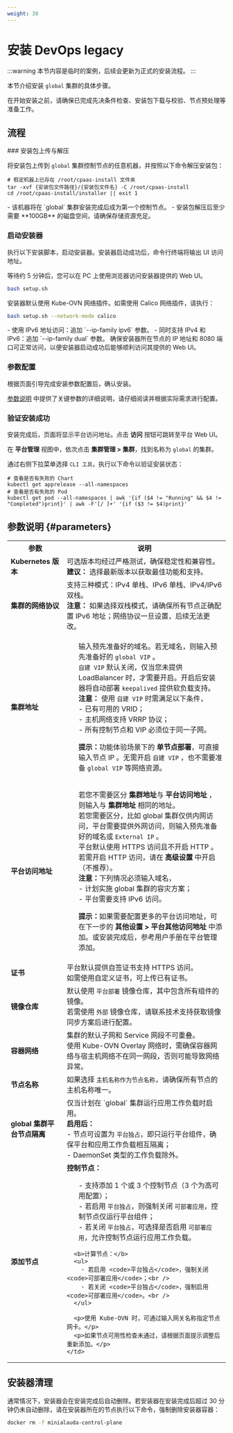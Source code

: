 ```yaml
---
weight: 30
---
```


# 安装 DevOps legacy

:::warning
本节内容是临时的案例，后续会更新为正式的安装流程。
:::

本节介绍安装 `global` 集群的具体步骤。

在开始安装之前，请确保已完成先决条件检查、安装包下载与校验、节点预处理等准备工作。

## 流程

<Steps>
### 安装包上传与解压

将安装包上传到 `global` 集群控制节点的任意机器，并按照以下命令解压安装包：

```shell
# 假定机器上已存在 /root/cpaas-install 文件夹
tar -xvf {安装包文件路径}/{安装包文件名} -C /root/cpaas-install
cd /root/cpaas-install/installer || exit 1
```

<Directive type="info" title="INFO">
- 该机器将在 `global` 集群安装完成后成为第一个控制节点。
- 安装包解压后至少需要 **100GB** 的磁盘空间，请确保存储资源充足。
</Directive>

### 启动安装器

执行以下安装脚本，启动安装器。安装器启动成功后，命令行终端将输出 UI 访问地址。

等待约 5 分钟后，您可以在 PC 上使用浏览器访问安装器提供的 Web UI。

```bash
bash setup.sh
```

安装器默认使用 Kube-OVN 网络插件。如需使用 Calico 网络插件，请执行：

```bash
bash setup.sh --network-mode calico
```

<Directive type="note" title="其他参数">
- 使用 IPv6 地址访问：追加 `--ip-family ipv6` 参数。
- 同时支持 IPv4 和 IPv6：追加 `--ip-family dual` 参数。
</Directive>

<Directive type="warning" title="注意">
确保安装器所在节点的 IP 地址和 8080 端口可正常访问，以便安装器启动成功后能够顺利访问其提供的 Web UI。
</Directive>

### 参数配置

根据页面引导完成安装参数配置后，确认安装。

[参数说明](#parameters) 中提供了关键参数的详细说明，请仔细阅读并根据实际需求进行配置。

### 验证安装成功

安装完成后，页面将显示平台访问地址。点击 **访问** 按钮可跳转至平台 Web UI。

在 **平台管理** 视图中，依次点击 **集群管理 > 集群**，找到名称为 `global` 的集群。

通过右侧下拉菜单选择 `CLI 工具`，执行以下命令以验证安装状态：

```shell
# 查看是否有失败的 Chart
kubectl get apprelease --all-namespaces
# 查看是否有失败的 Pod
kubectl get pod --all-namespaces | awk '{if ($4 != "Running" && $4 != "Completed")print}' | awk -F'[/ ]+' '{if ($3 != $4)print}'
```
</Steps>

## 参数说明 \{#parameters}

<table>
  <tr>
    <th style={{ whiteSpace: 'nowrap' }}>参数</th>
    <th style={{ whiteSpace: 'nowrap' }}>说明</th>
  </tr>
  <tr>
    <td><b>Kubernetes 版本</b></td>
    <td>
      可选版本均经过严格测试，确保稳定性和兼容性。<br />
      <b>建议：</b> 选择最新版本以获取最佳功能和支持。
    </td>
  </tr>
  <tr>
    <td><b>集群的网络协议</b></td>
    <td>
      支持三种模式：IPv4 单栈、IPv6 单栈、IPv4/IPv6 双栈。<br />
      <b>注意：</b> 如果选择双栈模式，请确保所有节点正确配置 IPv6 地址；网络协议一旦设置，后续无法更改。
    </td>
  </tr>
  <tr>
    <td><b>集群地址</b></td>
    <td>
      <ul>
        输入预先准备好的域名。若无域名，则输入预先准备好的 <code>global VIP</code> 。<br />
        <code>自建 VIP</code> 默认关闭，仅当您未提供 LoadBalancer 时，才需要开启。开启后安装器将自动部署 <code>keepalived</code> 提供软负载支持。<br />
        <b>注意：</b> 使用 <code>自建 VIP</code> 时需满足以下条件，<br />
        - 已有可用的 VRID；<br />
        - 主机网络支持 VRRP 协议；<br />
        - 所有控制节点和 VIP 必须位于同一子网。<br />
      </ul>
      <ul>
        <b>提示：</b>功能体验场景下的 <b>单节点部署</b>，可直接输入节点 IP 。无需开启 <code>自建 VIP</code> ，也不需要准备 <code>global VIP</code> 等网络资源。
      </ul>
    </td>
  </tr>
  <tr>
    <td><b>平台访问地址</b></td>
    <td>
      <ul>
        若您不需要区分 <b>集群地址</b >与 <b>平台访问地址</b> ，则输入与 <b>集群地址</b> 相同的地址。<br />
        若您需要区分，比如 global 集群仅供内网访问，平台需要提供外网访问，则输入预先准备好的域名或 <code>External IP</code> 。<br />
        平台默认使用 HTTPS 访问且不开启 HTTP 。若需开启 HTTP 访问，请在 <b>高级设置</b> 中开启（不推荐）。<br />
        <b>注意：</b>下列情况必须输入域名，<br />
        - 计划实施 global 集群的容灾方案；<br />
        - 平台需要支持 IPv6 访问。<br />
      </ul>
      <ul>
        <b>提示：</b>如果需要配置更多的平台访问地址，可在下一步的 <b>其他设置 &gt; 平台其他访问地址</b> 中添加。或安装完成后，参考用户手册在平台管理添加。<br />
      </ul>
    </td>
  </tr>
  <tr>
    <td><b>证书</b></td>
    <td>
      平台默认提供自签证书支持 HTTPS 访问。<br />
      如需使用自定义证书，可上传已有证书。
    </td>
  </tr>
  <tr>
    <td><b>镜像仓库</b></td>
    <td>
      默认使用 <code>平台部署</code> 镜像仓库，其中包含所有组件的镜像。<br />
      若需使用 <code>外部</code> 镜像仓库，请联系技术支持获取镜像同步方案后进行配置。
    </td>
  </tr>
  <tr>
    <td><b>容器网络</b></td>
    <td>
      集群的默认子网和 Service 网段不可重叠。<br />
      使用 Kube-OVN Overlay 网络时，需确保容器网络与宿主机网络不在同一网段，否则可能导致网络异常。
    </td>
  </tr>
  <tr>
    <td><b>节点名称</b></td>
    <td>
      如果选择 <code>主机名称作为节点名称</code>，请确保所有节点的主机名称唯一。
    </td>
  </tr>
  <tr>
    <td><b>global 集群平台节点隔离</b></td>
    <td>
      仅当计划在 `global` 集群运行应用工作负载时启用。<br />
      <b>启用后：</b><br />
      - 节点可设置为 <code>平台独占</code>，即只运行平台组件，确保平台和应用工作负载相互隔离；<br />
      - DaemonSet 类型的工作负载除外。
    </td>
  </tr>
  <tr>
    <td><b>添加节点</b></td>
    <td>
      <b>控制节点：</b>
      <ul>
        - 支持添加 1 个或 3 个控制节点（3 个为高可用配置）；<br />
        - 若启用 <code>平台独占</code>，则强制关闭 <code>可部署应用</code>，控制节点仅运行平台组件；<br />
        - 若关闭 <code>平台独占</code>，可选择是否启用 <code>可部署应用</code>，允许控制节点运行应用工作负载。<br />
      </ul>

      <b>计算节点：</b>
      <ul>
        - 若启用 <code>平台独占</code>，强制关闭 <code>可部署应用</code>；<br />
        - 若关闭 <code>平台独占</code>，强制启用 <code>可部署应用</code>。<br />
      </ul>

      <p>使用 Kube-OVN 时，可通过输入网关名称指定节点网卡。</p>
      <p>如果节点可用性检查未通过，请根据页面提示调整后重新添加。</p>
    </td>
  </tr>
</table>

## 安装器清理

通常情况下，安装器会在安装完成后自动删除。若安装器在安装完成后超过 30 分钟仍未自动删除，请在安装器所在的节点执行以下命令，强制删除安装器容器：
```bash
docker rm -f minialauda-control-plane
```
